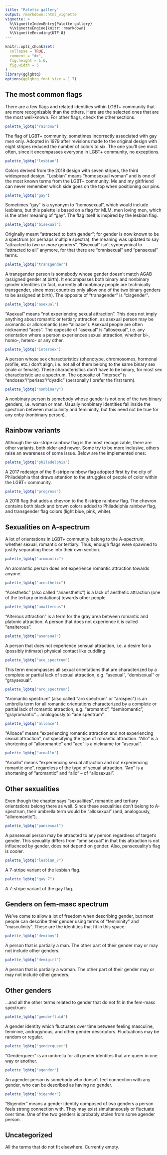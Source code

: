 ```yaml
---
title: "Palette gallery"
output: rmarkdown::html_vignette
vignette: >
  %\VignetteIndexEntry{Palette gallery}
  %\VignetteEngine{knitr::rmarkdown}
  %\VignetteEncoding{UTF-8}
---
```


```r
knitr::opts_chunk$set(
  collapse = TRUE,
  comment = "#>",
  fig.height = 1.6,
  fig.width = 5
)
library(gglgbtq)
options(gglgbtq_font_size = 1.7)
```

## The most common flags

There are a few flags and related identities within LGBT+ community that are more recognizable than the others. Here are the selected ones that are the most well-known. For other flags, check the other sections.

```r
palette_lgbtq("rainbow")
```

The flag of LGBT+ community, sometimes incorrectly associated with gay men only. Adopted in 1979 after revisions made to the original design with eight stripes reduced the number of colors to six. The one you'll see most often, since it encompasses everyone in LGBT+ community, no exceptions.

```r
palette_lgbtq("lesbian")
```

Colors derived from the 2018 design with seven stripes, the third widespread design. "Lesbian" means "homosexual woman" and is one of the most known terms from the LGBT+ community. Me and my girlfriend can never remember which side goes on the top when positioning our pins.

```r
palette_lgbtq("gay")
```

Sometimes "gay" is a synonym to "homosexual", which would include lesbians, but this palette is based on a flag for MLM, men loving men, which is the other meaning of "gay". The flag itself is inspired by the lesbian flag.

```r
palette_lgbtq("bisexual")
```

Originally meant "attracted to both gender"; for gender is now known to be a spectrum (or perhaps multiple spectra), the meaning was updated to say "attracted to *two or more* genders". "Bisexual" isn't synonymical to "attracted to all" anymore, for that there are "omnisexual" and "pansexual" terms.

```r
palette_lgbtq("transgender")
```

A transgender person is somebody whose gender doesn't match AGAB (assigned gender at birth). It encompasses both binary and nonbinary gender identities (in fact, currently all nonbinary people are technically transgender, since most countries only allow one of the two binary genders to be assigned at birth). The opposite of "transgender" is "cisgender".

```r
palette_lgbtq("asexual")
```

"Asexual" means "not experiencing sexual attraction". This does not imply anything about romantic or tertiary attraction, as asexual person may be aromantic or alloromantic (see "alloace"). Asexual people are often nicknamed "aces". The opposite of "asexual" is "allosexual", i.e. any orientation where a person experiences sexual attraction, whether bi-, homo-, hetero- or any other.

```r
palette_lgbtq("intersex")
```

A person whose sex characteristics (phenotype, chromosomes, hormonal profile, etc.) don't align, i.e. not all of them belong to the same binary sex (male or female). These characteristics don't have to be binary, for most sex characteristic are a spectrum. The opposite of "intersex" is "endosex"/"perisex"/"dyadic" (personally I prefer the first term).

```r
palette_lgbtq("nonbinary")
```

A nonbinary person is somebody whose gender is not one of the two binary genders, i.e. woman or man. Usually nonbinary identities fall inside the spectrum between masculinity and femininity, but this need not be true for any enby (nonbinary person).

## Rainbow variants

Although the six-stripe rainbow flag is the most recognizable, there are other variants, both older and newer. Some try to be more inclusive, others raise an awareness of some issue. Below are the implemented ones:

```r
palette_lgbtq("philadelphia")
```

A 2017 redesign of the 6-stripe rainbow flag adopted first by the city of Philadelphia that draws attention to the struggles of people of color within the LGBT+ community.

```r
palette_lgbtq("progress")
```

A 2018 flag that adds a chevron to the 6-stripe rainbow flag. The chevron contains both black and brown colors added to Philadelphia rainbow flag, and transgender flag colors (light blue, pink, white).

## Sexualities on A-spectrum

A lot of orientations in LGBT+ community belong to the A-spectrum, whether sexual, romantic or tertiary. Thus, enough flags were spawned to justify separating these into their own section.

```r
palette_lgbtq("aromantic")
```

An aromantic person does not experience romantic attraction towards anyone.

```r
palette_lgbtq("acesthetic")
```

"Acesthetic" (also called "anaesthetic") is a lack of aesthetic attraction (one of the tertiary orientations) towards other people.

```r
palette_lgbtq("analterous")
```

"Alterous attraction" is a term for the gray area between romantic and platonic attraction. A person that does not experience it is called "analterous".

```r
palette_lgbtq("asensual")
```

A person that does not experience sensual attraction, i.e. a desire for a (possibly intimate) physical contact like cuddling.

```r
palette_lgbtq("ace_spectrum")
```

This term encompasses all sexual orientations that are characterized by a complete or partial lack of sexual attraction, e.g. "asexual", "demisexual" or "graysexual".

```r
palette_lgbtq("aro_spectrum")
```

"Aromantic spectrum" (also called "aro spectrum" or "arospec") is an umbrella term for all romantic orientations characterized by a complete or partial lack of romantic attraction, e.g. "aromantic", "demiromantic", "grayromantic"... analogously to "ace spectrum".

```r
palette_lgbtq("alloace")
```

"Alloace" means "experiencing romantic attraction and not experiencing sexual attraction", not specifying the type of romantic attraction. "Allo" is a shortening of "alloromantic" and "ace" is a nickname for "asexual".

```r
palette_lgbtq("aroallo")
```

"Aroallo" means "experiencing sexual attraction and not experiencing romantic one", regardless of the type of sexual attraction. "Aro" is a shortening of "aromantic" and "allo" -- of "allosexual".

## Other sexualities

Even though the chapter says "sexualities", romantic and tertiary orientations belong there as well. Since these sexualities don't belong to A-spectrum, their umbrella term would be "allosexual" (and, analogously, "alloromantic").

```r
palette_lgbtq("pansexual")
```

A pansexual person may be attracted to any person regardless of target's gender. This sexuality differs from "omnisexual" in that this attraction is not influenced by gender, does not depend on gender. Also, pansexuality's flag is cooler.

```r
palette_lgbtq("lesbian_7")
```

A 7-stripe variant of the lesbian flag.

```r
palette_lgbtq("gay_7")
```

A 7-stripe variant of the gay flag.

## Genders on fem-masc spectrum

We've come to allow a lot of freedom when describing gender, but most people can describe their gender using terms of "femininity" and "masculinity". These are the identities that fit in this space:

```r
palette_lgbtq("demiboy")
```

A person that is partially a man. The other part of their gender may or may not include other genders.

```r
palette_lgbtq("demigirl")
```

A person that is partially a woman. The other part of their gender may or may not include other genders.

## Other genders

...and all the other terms related to gender that do not fit in the fem-masc spectrum:

```r
palette_lgbtq("genderfluid")
```

A gender identity which fluctuates over time between feeling masculine, feminine, androgynous, and other gender descriptors. Fluctuations may be random or regular.

```r
palette_lgbtq("genderqueer")
```

"Genderqueer" is an umbrella for all gender identites that are queer in one way or another.

```r
palette_lgbtq("agender")
```

An agender person is somebody who doesn't feel connection with any gender, who can be described as having no gender.

```r
palette_lgbtq("bigender")
```

"Bigender" means a gender identity composed of two genders a person feels strong connection with. They may exist simultaneously or fluctuate over time. One of the two genders is probably stolen from some agender person.

## Uncategorized

All the terms that do not fit elsewhere. Currently empty.

